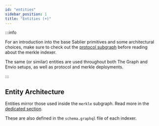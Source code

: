 ```yaml
---
id: "entities"
sidebar_position: 1
title: "Entities (+)"
---
```


:::info

For an introduction into the base Sablier primitives and some architectural choices, make sure to check out the
[protocol subgraph](/api/subgraphs/protocol/entities) before reading about the merkle indexer.

The same (or similar) entities are used throughout both The Graph and Envio setups, as well as protocol and merkle
deployments.

:::

## Entity Architecture

Entities mirror those used inside the `merkle` subgraph. Read more in the
[dedicated section](/api/subgraphs/merkle/entities).

These are also defined in the `schema.graphql` file of each indexer.
